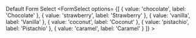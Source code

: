
<Heading level="h3">Default Form Select</Heading>
<FormSelect 
    options= {[
  { value: 'chocolate', label: 'Chocolate' },
  { value: 'strawberry', label: 'Strawberry' },
  { value: 'vanilla', label: 'Vanilla' },
  { value: 'coconut', label: 'Coconut' },
  { value: 'pistachio', label: 'Pistachio' },
  { value: 'caramel', label: 'Caramel' }
]} >
 
</FormSelect>